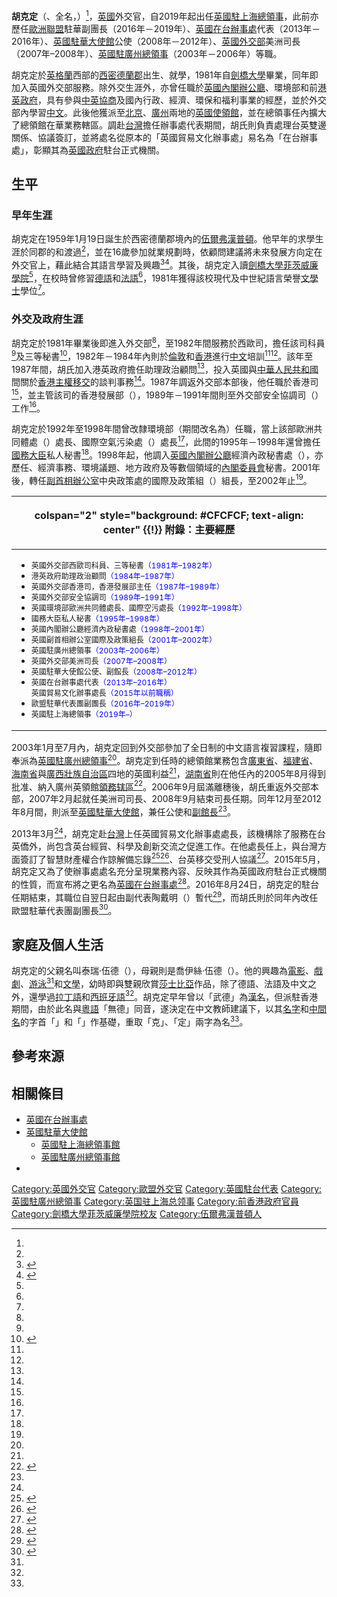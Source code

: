 {{noteTA
|G1=地名
|G2=Country 
|1=zh-cn:伍尔弗汉普顿;zh-hk:和夫咸頓;zh-tw:伍爾弗漢普頓;
|2=zh-cn:米德兰兹;zh-hk:米德蘭茲;zh-tw:密德蘭;
}}
{{Infobox Officeholder
|name            = 胡克定
|native_name     = Chris Wood
|image           = Christopher Terence Wood, cropped from 立法院105年3月份活動 (3).jpg
| width          = 200px
| office1        = {{UK}}駐[[上海|上海]][[總領事|總領事]]
| term_start1    = 2019年
| term_end1      = 
| 1blankname1    = 外交大臣
| 1namedata1     = [[多米尼克·拉布|多米尼克·拉布]]
| office2        = {{EU}}駐華代表團副團長
| term_start2    = 2016年
| term_end2      = 2019年
| 1blankname2    = 團長
| 1namedata2     = {{link-de|史偉|Hans Dietmar Schweisgut}}<br>{{link-fr|郁白|Nicolas Chapuis}}
| office3        = {{flagicon|UK}} [[英國在台辦事處|英國在台辦事處]]第1任代表
| term_start3    = 2013年
| term_end3      = 2016年
| 1blankname3    = 外交大臣
| 1namedata3     = [[威廉·海格|威廉·海格]]
| predecessor3   = [[康博偉|康博偉]]{{small|（[[英國貿易文化辦事處|英國貿易文化辦事處]]處長）}}
| successor3     = [[唐凱琳_(英國外交官)|唐凱琳]]
| office4        = {{flagicon|UK}} [[英國駐華大使館|英國駐華大使館]]{{link-en|公使（外交官）|Minister (diplomat)|公使}}
| term_start4    = 2008年
| term_end4      = 2012年
| 1blankname4    = 大使
| 1namedata4     = [[歐威廉|歐威廉]]爵士<br>[[吳思田|吳思田]]爵士
| office5        = {{UK}}駐[[廣州|廣州]][[總領事|總領事]]
| term_start5    = 2003年
| term_end5      = 2006年
| 1blankname5    = 外交大臣
| 1namedata5     = [[傑克·斯特勞|傑克·斯特勞]]
| nationality    = {{UK}}
| date of birth  = {{Birth_date_and _age|1959|1|19}}
| place of birth = {{GBR}}[[西密德蘭郡|西密德蘭郡]][[伍爾弗漢普頓|伍爾弗漢普頓]]<ref name="2014名人錄">{{Cite book |script-title=en:Who's Who 2014 |date=2014 |language=en |publisher={{lang|en|{{Link-en|A&C布萊克出版社|A & C Black|A & C Black Publishers}}}} |isbn=9781408181195  |page=p2517}}</ref>
| languages      =
| educate        =
| alma_mater =[[劍橋大學菲茨威廉學院|劍橋大學菲茨威廉學院]]<ref name="2014名人錄"/>
}}
'''胡克定'''（{{lang-en|Chris Wood}}、全名{{lang|en|Christopher Terence Wood}}，{{bd|1959年|1月19日|||Wood, Christopher Terence}}）<ref name="2014名人錄"/>，[[英國|英國]]外交官，自2019年起出任[[英國駐上海總領事館|英國駐上海總領事]]，此前亦歷任[[歐洲聯盟|歐洲聯盟]]駐華{{Link-en|歐洲聯盟駐外機構列表|List of diplomatic missions of the European Union|代表團}}副團長（2016年－2019年）、[[英國在台辦事處|英國在台辦事處]]代表（2013年－2016年）、[[英國駐華大使館|英國駐華大使館]]公使（2008年－2012年）、[[英國外交部|英國外交部]]美洲司長（2007年–2008年）、[[英國駐廣州總領事館|英國駐廣州總領事]]（2003年－2006年）等職。

胡克定於[[英格蘭|英格蘭]]西部的[[西密德蘭郡|西密德蘭郡]]出生、就學，1981年自[[劍橋大學|劍橋大學]]畢業，同年即加入英國外交部服務。除外交生涯外，亦曾任職於[[英國內閣辦公廳|英國內閣辦公廳]]、環境部和前[[港英政府|港英政府]]，具有參與[[中英聯合聲明|中英協商]]及國內行政、經濟、環保和福利事業的經歷，並於外交部內學習[[中文|中文]]。此後他獲派至[[北京|北京]]、[[廣州|廣州]]兩地的[[英國駐外機構列表|英國使領館]]，並在總領事任內擴大了總領館在華業務轄區。調赴[[台灣|台灣]]擔任辦事處代表期間，胡氏則負責處理台英雙邊關係、協議簽訂，並將處名從原本的「英國貿易文化辦事處」易名為「在台辦事處」，彰顯其為[[英國政府|英國政府]]駐台正式機關。

==生平==
===早年生涯===
胡克定在1959年1月19日誕生於西密德蘭郡境內的[[伍爾弗漢普頓|伍爾弗漢普頓]]。他早年的求學生涯於同郡的{{Link-en|考特沃安德小學|Cotwall End Primary School}}和{{Link-en|高阿卡爾學校|High Arcal School|高阿卡爾文法學校}}渡過<ref name="2014名人錄"/>，並在16歲參加就業規劃時，依顧問建議將未來發展方向定在外交官上，藉此結合其語言學習及興趣<ref name="南">{{Cite news |language=zh-hans |accessdate=2016-10-14 |url=http://www.southcn.com/news/gdnews/areapaper/200310160637.htm |archivedate=2004-12-31 |author=成因 |archiveurl=https://web.archive.org/web/20041231204029/http://www.southcn.com/news/gdnews/areapaper/200310160637.htm |publisher=[[南方报业传媒集团|南方网]] |title=英国驻广州总领事馆总领事力推“创意英国” |date=2003-10-16 |deadurl=yes }}</ref><ref name="莎">{{Cite news |archiveurl=https://archive.is/20161014142726/http://www.chinatimes.com/newspapers/20160131000900-260202 |archivedate=2016-10-14 |url=http://www.chinatimes.com/newspapers/20160131000900-260202 |accessdate=2016-10-14 |title=英國駐台代表胡克定 邀請大家愛莎翁 |author=周慧如 |publisher=[[中國時報|中國時報]] |date=2016-01-31 |language=zh-hant |deadurl=yes }}</ref>。其後，胡克定入讀[[劍橋大學菲茨威廉學院|劍橋大學菲茨威廉學院]]<ref name="2014名人錄"/>，在校時曾修習[[德語|德語]]和[[法語|法語]]<ref name="南"/>，1981年獲得該校現代及中世紀語言榮譽[[文學士|文學士]]學位<ref name="2014名人錄"/>。

===外交及政府生涯===
胡克定於1981年畢業後即進入外交部<ref name="莎"/>，至1982年間服務於西歐司，擔任該司科員<ref name="2014名人錄"/>及三等秘書<ref name="govuk">{{Cite web |script-title=en:Chris Wood |url=https://www.gov.uk/government/people/chris-wood |archivedate=2016-03-09 |archiveurl=https://web.archive.org/web/20160309122256/https://www.gov.uk/government/people/chris-wood |publisher={{lang|en|[[Gov.uk|Gov.uk]] |deadurl=yes }} |language=en |accessdate=2016-10-14}}</ref>，1982年－1984年內則於[[倫敦|倫敦]]和[[香港|香港]]進行[[中文|中文]]培訓<ref name="2014名人錄"/><ref name="莎"/>。該年至1987年間，胡氏加入港英政府擔任助理政治顧問<ref name="2014名人錄"/>，投入英國與[[中華人民共和國|中華人民共和國]]間關於[[香港回歸|香港主權移交]]的談判事務<ref name="莎"/>。1987年調返外交部本部後，他任職於香港司<ref name="2014名人錄"/>，並主管該司的香港發展部（{{lang|en|Future Section}}），1989年－1991年間則至外交部安全協調司（{{lang|en|Security Co-ordination Department}}）工作<ref name="govuk"/>。

胡克定於1992年至1998年間曾改隸環境部（期間改名為{{Link-en|英國環境交通地區大臣|Secretary of State for the Environment, Transport and the Regions|環境交通地區部}}）任職，當上該部歐洲共同體處（{{lang|en|European Community Branch}}）處長、國際空氣污染處（{{lang|en|International Air Pollution Branch}}）處長<ref name="govuk"/>，此間的1995年－1998年還曾擔任[[國務大臣|國務大臣]]私人秘書<ref name="2014名人錄"/>。1998年起，他調入[[英國內閣辦公廳|英國內閣辦公廳]]經濟內政秘書處（{{lang|en|Economic & Domestic Secretariat}}），亦歷任{{Link-en|公共支出|Public expenditure}}、經濟事務、環境議題、地方政府及{{Link-en|福利改革|Welfare reform}}等數個領域的[[英國內閣委員會|內閣委員會]]秘書。2001年後，轉任[[英國副首相|副首相辦公室]]中央政策處的國際及政策組（{{lang|en|International & Policy Team}}）組長，至2002年止<ref name="govuk"/>。

{| class="infobox bordered" style="width: 25em; font-size: 90%; text-align: left; float:right;" cellpadding="3"
|-
! colspan="2" style="background: #CFCFCF; text-align: center" {{!}} 附錄：主要經歷
|-
| colspan="2" style="font-size: 90%" |<div style="text-align: left">
*<small>英國外交部西歐司科員、三等秘書<span style="color: blue;">（1981年–1982年）</span></small>
*<small>港英政府助理政治顧問<span style="color: blue;">（1984年–1987年）</span></small>
*<small>英國外交部香港司，香港發展部主任<span style="color: blue;">（1987年–1989年）</span></small>
*<small>英國外交部安全協調司<span style="color: blue;">（1989年–1991年）</span></small>
*<small>英國環境部歐洲共同體處長、國際空污處長<span style="color: blue;">（1992年–1998年）</span></small>
*<small>國務大臣私人秘書<span style="color: blue;">（1995年–1998年）</span></small>
*<small>英國內閣辦公廳經濟內政秘書處<span style="color: blue;">（1998年–2001年）</span></small>
*<small>英國副首相辦公室國際及政策組長<span style="color: blue;">（2001年–2002年）</span></small>
*<small>英國駐廣州總領事<span style="color: blue;">（2003年–2006年）</span></small>
*<small>英國外交部美洲司長<span style="color: blue;">（2007年–2008年）</span></small>
*<small>英國駐華大使館公使、副館長<span style="color: blue;">（2008年–2012年）</span></small>
*<small>英國在台辦事處代表<span style="color: blue;">（2013年–2016年）</span><br>英國貿易文化辦事處長<span style="color: blue;">（2015年以前職稱）</span></small>
*<small>歐盟駐華代表團副團長<span style="color: blue;">（2016年–2019年）</span></small>
*<small>英國駐上海總領事<span style="color: blue;">（2019年–）</span></small>
|}
2003年1月至7月內，胡克定回到外交部參加了全日制的中文語言複習課程，隨即奉派為[[英國駐廣州總領事館|英國駐廣州總領事]]<ref name="govuk"/>。胡克定到任時的總領館業務包含[[廣東省|廣東省]]、[[福建省|福建省]]、[[海南省|海南省]]與[[廣西壯族自治區|廣西壯族自治區]]四地的英國利益<ref name="南"/>，[[湖南省|湖南省]]則在他任內的2005年8月得到批准、納入廣州英領館[[領務辖區|領務辖區]]<ref name="湖南">{{Cite news|archiveurl=https://archive.is/20161017021141/http://wqb.changsha.gov.cn/dwjw/201101/t20110126_241226.html|archivedate=2016-10-17|url=http://wqb.changsha.gov.cn/dwjw/201101/t20110126_241226.html|publisher=[[湖南省人民政府外事侨务办公室|湖南省人民政府外事侨务办公室]]|date=2006-06-27|accessdate=2016-10-17|title=梅克保会见英国驻广州总领事|language=zh-hans|deadurl=yes}}</ref>。2006年9月屆滿離穗後，胡氏重返外交部本部，2007年2月起就任美洲司司長、2008年9月結束司長任期。同年12月至2012年8月間，則派至[[英國駐華大使館|英國駐華大使館]]，兼任公使和[[使領館副館長|副館長]]<ref name="govuk"/>。

2013年3月<ref name="govuk"/>，胡克定赴[[台灣|台灣]]上任英國貿易文化辦事處處長，該機構除了服務在台英僑外，尚包含英台經貿、科學及創新交流之促進工作。在他處長任上，與台灣方面簽訂了智慧財產權合作諒解備忘錄<ref name="中央通訊社">{{Cite news |publisher=[[中央通訊社|中央通訊社]] |url=http://www.cna.com.tw/postwrite/Detail/133475.aspx#.WAJYviRHZhk |language=zh-hant |date=2013-09-18 |title=台英智慧財產權合作再突破！ |archiveurl=https://web.archive.org/web/20161017020327/http://www.cna.com.tw/postwrite/Detail/133475.aspx#.WAQxfSRHZhk |archivedate=2016-10-17 |accessdate=2016-10-15 |deadurl=yes }}</ref><ref>{{Cite web |script-title=en:UK and Taiwan signs MOU on Intellectual Property |url=https://www.gov.uk/government/world-location-news/uk-and-taiwan-signs-mou-on-intellectual-property |date=2013-09-18 |archivedate=2016-10-17 |archiveurl=https://web.archive.org/web/20161017020543/https://www.gov.uk/government/world-location-news/uk-and-taiwan-signs-mou-on-intellectual-property |publisher={{lang|en|[[Gov.uk|Gov.uk]] |deadurl=yes }} |language=en |accessdate=2016-10-17}}</ref>、台英移交受刑人協議<ref name="Post">{{Cite news |archivedate=2016-10-15 |archiveurl=https://archive.is/20161015162411/http://www.chinapost.com.tw/taiwan/intl-community/2016/08/18/475830/Outgoing-UK.htm |url=http://www.chinapost.com.tw/taiwan/intl-community/2016/08/18/475830/Outgoing-UK.htm |script-title=en:Outgoing UK envoy looks back on his 3 years in office |publisher={{lang|en|[[英文中國郵報|The China Post]]}} |author={{lang|en|Yeh, Joseph}} |date=2016-08-18 |accessdate=2016-10-15 |language=en |deadurl=yes }}</ref>。2015年5月，胡克定又為了使辦事處處名充分呈現業務內容、反映其作為英國政府駐台正式機關的性質，而宣布將之更名為[[英國在台辦事處|英國在台辦事處]]<ref name="bbc">{{Cite news |date=2015-05-28 |title=英駐台機構更名「英國在台辦事處」 |url=http://www.bbc.com/zhongwen/trad/sports/2015/05/150528_twletter_britishembassy |archivedate=2016-10-15 |archiveurl=https://archive.is/20161015153508/http://www.bbc.com/zhongwen/trad/sports/2015/05/150528_twletter_britishembassy |publisher=[[BBC|BBC]]中文網 |author=嚴思祺 |accessdate=2016-10-15 |language=zh-hant |deadurl=yes }}</ref>。2016年8月24日，胡克定的駐台任期結束，其職位自翌日起由副代表陶戴明（{{lang|en|Damion Potter}}）暫代<ref name="台灣英文新聞">{{Cite news |publisher=[[英文台灣日報|台灣英文新聞]] |author=楊琇羽 |url=http://www.taiwannews.com.tw/etn/news_content.php?id=2967628 |language=zh-hant |date=2016-08-17 |title=英駐台辦事處胡克定將離台　台英貿易談判9月登場 |archiveurl=https://archive.is/20161015161452/http://www.taiwannews.com.tw/etn/news_content.php?id=2967628 |archivedate=2016-10-15 |accessdate=2016-10-15 |deadurl=yes }}</ref>，而胡氏則於同年內改任歐盟駐華代表團副團長<ref name="EU">{{Cite web |script-title=en:About the EU Delegation in China |url=https://eeas.europa.eu/headquarters/headquarters-homepage/15390/about-eu-delegation-china_en |publisher={{lang|en|The Delegation of the European Union to China}} |date=2016-11-05 |archiveurl=https://archive.is/20180104070233/https://eeas.europa.eu/headquarters/headquarters-homepage/15390/about-eu-delegation-china_en |archivedate=2018-01-04 |accessdate=2018-01-04 |language=en |deadurl=yes }}</ref>。

==家庭及個人生活==
胡克定的父親名叫泰瑞·伍德（{{lang|en|Terry Wood}}），母親則是喬伊絲·伍德（{{lang|en|Joyce Wood}}）。他的興趣為[[電影|電影]]、[[戲劇|戲劇]]、[[游泳|游泳]]<ref name="2014名人錄"/>和[[文學|文學]]，幼時即與雙親欣賞[[莎士比亞|莎士比亞]]作品，除了德語、法語及中文之外，還學過[[拉丁語|拉丁語]]和[[西班牙語|西班牙語]]<ref name="莎"/>。胡克定早年曾以「武德」為[[漢名|漢名]]，但派駐香港期間，由於此名與[[粵語|粵語]]「無德」同音，遂決定在中文教師建議下，以其[[名字|名字]]和[[中間名|中間名]]的字首「{{lang|en|C}}」和「{{lang|en|T}}」作基礎，重取「克」、「定」兩字為名<ref name="南"/>。

==參考來源==
{{references|2}}

==相關條目==
{{commonscat|Christopher Terence Wood}}
{{portal box|人物|英國|國際關係}}
*[[英國在台辦事處|英國在台辦事處]]
*[[英國駐華大使館|英國駐華大使館]]
**[[英國駐上海總領事館|英國駐上海總領事館]]
**[[英國駐廣州總領事館|英國駐廣州總領事館]]
*{{Link-en|劍橋大學知名人物列表|List of University of Cambridge people}}
{{s-start}}
{{s-dip}}
{{succession box
|before = 吳僑文
|after = （現任）
|title = [[英國駐上海總領事館|英國駐上海總領事]]
|years =2019年－
}}
{{succession box
|before = {{Link-en|康博偉|David Ian Campbell}}
|after = {{Link-en|陶戴明|Damion Potter}}
|title = [[英國在台辦事處|英國在台辦事處]]代表
|years =2013年－2016年
}}
{{succession box
|before = [[吳百納|吳百納]]
|after = 安勇<!--Andrew Key-->
|title = [[英國駐華大使館|英國駐華大使館]]副大使
|years =2008年－2012年
}}
{{succession box
|before = [[李豐_(英國外交官)|李豐]]
|after = [[戴偉紳|戴偉紳]]
|title = [[英國駐廣州總領事館|英國駐廣州總領事]]
|years =2003年－2006年
}}
{{s-end}}
{{英國在台辦事處代表}}
{{DEFAULTSORT:Wood, Christopher Terence}}
[[Category:英國外交官|Category:英國外交官]]
[[Category:歐盟外交官|Category:歐盟外交官]]
[[Category:英國駐台代表|Category:英國駐台代表]]
[[Category:英國駐廣州總領事|Category:英國駐廣州總領事]]
[[Category:英国驻上海总领事|Category:英国驻上海总领事]]
[[Category:前香港政府官員|Category:前香港政府官員]]
[[Category:劍橋大學菲茨威廉學院校友|Category:劍橋大學菲茨威廉學院校友]]
[[Category:伍爾弗漢普頓人|Category:伍爾弗漢普頓人]]